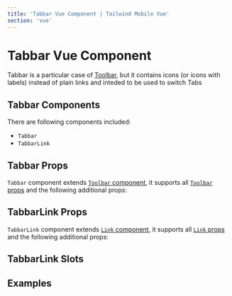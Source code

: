 ```yaml
---
title: 'Tabbar Vue Component | Tailwind Mobile Vue'
section: 'vue'
---
```



# Tabbar Vue Component

Tabbar is a particular case of [Toolbar](/vue/toolbar), but it contains icons (or icons with labels) instead of plain links and inteded to be used to switch Tabs

## Tabbar Components

There are following components included:

- `Tabbar`
- `TabbarLink`

## Tabbar Props

`Tabbar` component extends [`Toolbar` component](/vue/toolbar), it supports all [`Toolbar` props](/vue/toolbar#toolbar-props) and the following additional props:

<TabbarProps />

## TabbarLink Props

`TabbarLink` component extends [`Link` component](/vue/link), it supports all [`Link` props](/vue/link#link-props) and the following additional props:

<TabbarLinkProps />

## TabbarLink Slots

<TabbarLinkSlots />

## Examples

<TabbarExample />
